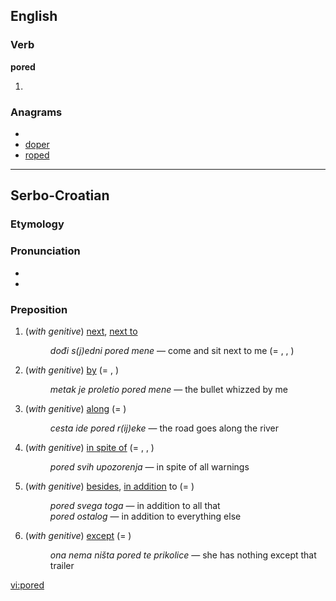 ==English==

===Verb===
'''pored'''

# {{past of|[[pore]]}}

===Anagrams===
* {{alphagram|deopr}}
* [[doper#English|doper]]
* [[roped#English|roped]]

----

==Serbo-Croatian==

===Etymology===
{{prefix|po|red|lang=sh}}

===Pronunciation===
* {{IPA|/pôred/|lang=sh}}
* {{hyphenation|po|red}}

===Preposition===
{{sh-preposition|head=pȍred|r|поред|по̏ред}}

# (''with genitive'') [[next]], [[next to]]
#: ''dođi s(j)edni pored mene'' — come and sit next to me (= {{term|kraj|krȁj|lang=sh}}, {{term|pokraj|pȍkraj|lang=sh}}, {{term|do|dȍ|lang=sh}})
# (''with genitive'') [[by]] (= {{term|kraj|krȁj|lang=sh}}, {{term|pokraj|pȍkraj|lang=sh}})
#: ''metak je proletio pored mene'' — the bullet whizzed by me
# (''with genitive'') [[along]] (= {{term|duž|dȕž|lang=sh}})
#: ''cesta ide pored r(ij)eke'' — the road goes along the river
# (''with genitive'') [[in spite of]] (= {{term|uprkos|ȕprkos|lang=sh}}, {{term|pokraj|pȍkraj|lang=sh}}, {{term|mimo|mȉmo|lang=sh}})
#: ''pored svih upozorenja'' — in spite of all warnings
# (''with genitive'') [[besides]], [[in addition]] to (= {{term|povrh|pòvrh|lang=sh}})
#: ''pored svega toga'' — in addition to all that
#: ''pored ostalog'' — in addition to everything else 
# (''with genitive'') [[except]] (= {{term|osim|ȍsīm|lan=sh}})
#: ''ona nema ništa pored te prikolice'' — she has nothing except that trailer

[[vi:pored]]